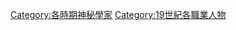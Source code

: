 {{category pair|18世紀神秘學家|20世紀神秘學家}}

[[Category:各時期神秘學家|Category:各時期神秘學家]]
[[Category:19世紀各職業人物|Category:19世紀各職業人物]]